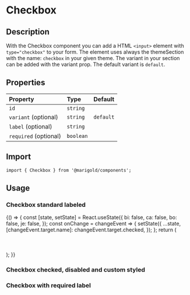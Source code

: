 
<Meta title="Components/Form/Checkbox" />

# Checkbox

## Description

With the Checkbox component you can add a HTML `<input>` element with `type="checkbox"` to your form.
The element uses always the themeSection with the name: `checkbox` in your given theme. The variant in your section can be added with the variant prop. The default variant is `default`.

## Properties

| Property              | Type      | Default   |
| :-------------------- | :-------- | :-------- |
| `id`                  | `string`  |           |
| `variant` (optional)  | `string`  | `default` |
| `label` (optional)    | `string`  |           |
| `required` (optional) | `boolean` |           |

## Import

```tsx
import { Checkbox } from '@marigold/components';
```

## Usage

### Checkbox standard labeled

<Canvas>
  <Story name="CheckboxOne">
    {() => {
      const [state, setState] = React.useState({
        bi: false,
        ca: false,
        bo: false,
        je: false,
      });
      const onChange = changeEvent => {
        setState({
          ...state,
          [changeEvent.target.name]: changeEvent.target.checked,
        });
      };
      return (
        <div>
          <Checkbox
            id="bi"
            name="bi"
            onChange={onChange}
            checked={state.bi}
            value="Bike"
            label="Bike"
          />
          <br />
          <Checkbox
            id="ca"
            name="ca"
            onChange={onChange}
            checked={state.ca}
            value="Car"
            label="Car"
          />
          <br />
          <Checkbox
            id="bo"
            name="bo"
            onChange={onChange}
            checked={state.bo}
            value="Boat"
            label="Boat"
          />
          <br />
          <Checkbox
            id="je"
            name="je"
            onChange={onChange}
            checked={state.je}
            value="Jet"
            label="Jet"
          />
        </div>
      );
    }}
  </Story>
</Canvas>

### Checkbox checked, disabled and custom styled

<Canvas>
  <Story name="CheckboxTwo">
    <div>
      <Checkbox id="checkbox" checked />
      <Checkbox id="checkbox" checked className={useStyles({ bg: 'red' })} />
      <Checkbox id="checkbox" disabled />
      <Checkbox id="checkbox" checked disabled />
    </div>
  </Story>
</Canvas>

### Checkbox with required label

<Canvas>
  <Story name="CheckboxThree">
    <div>
      <Checkbox
        checked
        id="required"
        value="required"
        required
        label="This label is required"
      />
    </div>
  </Story>
</Canvas>
